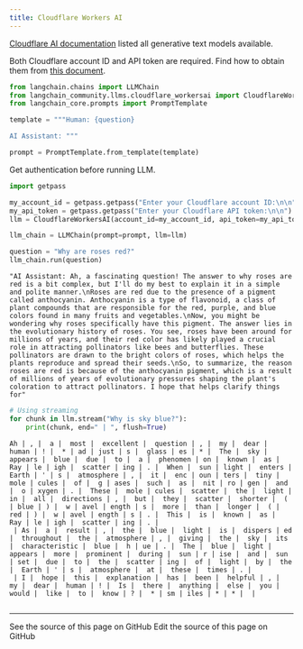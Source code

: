 ```yaml
---
title: Cloudflare Workers AI
---
```


[Cloudflare AI documentation](https://developers.cloudflare.com/workers-ai/models/) listed all generative text models available.

Both Cloudflare account ID and API token are required. Find how to obtain them from [this document](https://developers.cloudflare.com/workers-ai/get-started/rest-api/).

```python
from langchain.chains import LLMChain
from langchain_community.llms.cloudflare_workersai import CloudflareWorkersAI
from langchain_core.prompts import PromptTemplate

template = """Human: {question}

AI Assistant: """

prompt = PromptTemplate.from_template(template)
```

Get authentication before running LLM.

```python
import getpass

my_account_id = getpass.getpass("Enter your Cloudflare account ID:\n\n")
my_api_token = getpass.getpass("Enter your Cloudflare API token:\n\n")
llm = CloudflareWorkersAI(account_id=my_account_id, api_token=my_api_token)
```

```python
llm_chain = LLMChain(prompt=prompt, llm=llm)

question = "Why are roses red?"
llm_chain.run(question)
```

```output
"AI Assistant: Ah, a fascinating question! The answer to why roses are red is a bit complex, but I'll do my best to explain it in a simple and polite manner.\nRoses are red due to the presence of a pigment called anthocyanin. Anthocyanin is a type of flavonoid, a class of plant compounds that are responsible for the red, purple, and blue colors found in many fruits and vegetables.\nNow, you might be wondering why roses specifically have this pigment. The answer lies in the evolutionary history of roses. You see, roses have been around for millions of years, and their red color has likely played a crucial role in attracting pollinators like bees and butterflies. These pollinators are drawn to the bright colors of roses, which helps the plants reproduce and spread their seeds.\nSo, to summarize, the reason roses are red is because of the anthocyanin pigment, which is a result of millions of years of evolutionary pressures shaping the plant's coloration to attract pollinators. I hope that helps clarify things for"
```

```python
# Using streaming
for chunk in llm.stream("Why is sky blue?"):
    print(chunk, end=" | ", flush=True)
```

```output
Ah | , |  a |  most |  excellent |  question | , |  my |  dear |  human | ! |  * | ad | just | s |  glass | es | * |  The |  sky |  appears |  blue |  due |  to |  a |  phenomen | on |  known |  as |  Ray | le | igh |  scatter | ing | . |  When |  sun | light |  enters |  Earth | ' | s |  atmosphere | , |  it |  enc | oun | ters |  tiny |  mole | cules |  of |  g | ases |  such |  as |  nit | ro | gen |  and |  o | xygen | . |  These |  mole | cules |  scatter |  the |  light |  in |  all |  directions | , |  but |  they |  scatter |  shorter |  ( | blue | ) |  w | avel | ength | s |  more |  than |  longer |  ( | red | ) |  w | avel | ength | s | . |  This |  is |  known |  as |  Ray | le | igh |  scatter | ing | . |
 | As |  a |  result | , |  the |  blue |  light |  is |  dispers | ed |  throughout |  the |  atmosphere | , |  giving |  the |  sky |  its |  characteristic |  blue |  h | ue | . |  The |  blue |  light |  appears |  more |  prominent |  during |  sun | r | ise |  and |  sun | set |  due |  to |  the |  scatter | ing |  of |  light |  by |  the |  Earth | ' | s |  atmosphere |  at |  these |  times | . |
 | I |  hope |  this |  explanation |  has |  been |  helpful | , |  my |  dear |  human | ! |  Is |  there |  anything |  else |  you |  would |  like |  to |  know | ? |  * | sm | iles | * | * |  |
```

```python

```

---

<CardGroup cols={2}>
  <Card title="View Source" icon="eye" href="https://github.com/langchain-ai/docs/blob/main/src/oss/python/integrations/llms/cloudflare_workersai.mdx">
    See the source of this page on GitHub
  </Card>
  <Card title="Edit Source" icon="pen-to-square" href="https://github.com/langchain-ai/docs/edit/main/src/oss/python/integrations/llms/cloudflare_workersai.mdx">
    Edit the source of this page on GitHub
  </Card>
</CardGroup>
